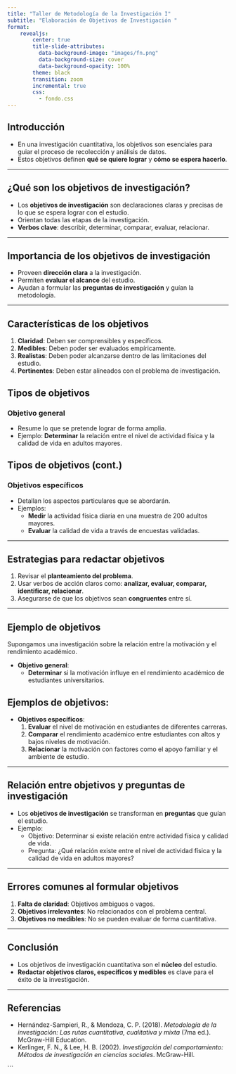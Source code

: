 ```yaml
---
title: "Taller de Metodología de la Investigación I"
subtitle: "Elaboración de Objetivos de Investigación "
format:
    revealjs:
        center: true
        title-slide-attributes: 
          data-background-image: "images/fn.png"
          data-background-size: cover
          data-background-opacity: 100%
        theme: black
        transition: zoom
        incremental: true
        css:
          - fondo.css
---
```



## Introducción

- En una investigación cuantitativa, los objetivos son esenciales para guiar el proceso de recolección y análisis de datos. 
- Estos objetivos definen **qué se quiere lograr** y **cómo se espera hacerlo**.

---

## ¿Qué son los objetivos de investigación?

- Los **objetivos de investigación** son declaraciones claras y precisas de lo que se espera lograr con el estudio.
- Orientan todas las etapas de la investigación.
- **Verbos clave**: describir, determinar, comparar, evaluar, relacionar.

---

## Importancia de los objetivos de investigación

- Proveen **dirección clara** a la investigación.
- Permiten **evaluar el alcance** del estudio.
- Ayudan a formular las **preguntas de investigación** y guían la metodología.

---

## Características de los objetivos

1. **Claridad**: Deben ser comprensibles y específicos.
2. **Medibles**: Deben poder ser evaluados empíricamente.
3. **Realistas**: Deben poder alcanzarse dentro de las limitaciones del estudio.
4. **Pertinentes**: Deben estar alineados con el problema de investigación.


## Tipos de objetivos {background-color="black"}

### Objetivo general
- Resume lo que se pretende lograr de forma amplia.
- Ejemplo: **Determinar** la relación entre el nivel de actividad física y la calidad de vida en adultos mayores.


## Tipos de objetivos (cont.)
### Objetivos específicos
- Detallan los aspectos particulares que se abordarán.
- Ejemplos: 
  - **Medir** la actividad física diaria en una muestra de 200 adultos mayores.
  - **Evaluar** la calidad de vida a través de encuestas validadas.

---

## Estrategias para redactar objetivos

1. Revisar el **planteamiento del problema**.
2. Usar verbos de acción claros como: **analizar, evaluar, comparar, identificar, relacionar**.
3. Asegurarse de que los objetivos sean **congruentes** entre sí.

---

## Ejemplo de objetivos

Supongamos una investigación sobre la relación entre la motivación y el rendimiento académico.

- **Objetivo general**: 
  - **Determinar** si la motivación influye en el rendimiento académico de estudiantes universitarios.


## Ejemplos de objetivos:

- **Objetivos específicos**:
  1. **Evaluar** el nivel de motivación en estudiantes de diferentes carreras.
  2. **Comparar** el rendimiento académico entre estudiantes con altos y bajos niveles de motivación.
  3. **Relacionar** la motivación con factores como el apoyo familiar y el ambiente de estudio.

---

## Relación entre objetivos y preguntas de investigación

- Los **objetivos de investigación** se transforman en **preguntas** que guían el estudio.
- Ejemplo: 
  - Objetivo: Determinar si existe relación entre actividad física y calidad de vida.
  - Pregunta: ¿Qué relación existe entre el nivel de actividad física y la calidad de vida en adultos mayores?

---

## Errores comunes al formular objetivos

1. **Falta de claridad**: Objetivos ambiguos o vagos.
2. **Objetivos irrelevantes**: No relacionados con el problema central.
3. **Objetivos no medibles**: No se pueden evaluar de forma cuantitativa.

---

## Conclusión

- Los objetivos de investigación cuantitativa son el **núcleo** del estudio.
- **Redactar objetivos claros, específicos y medibles** es clave para el éxito de la investigación.

---

## Referencias

- Hernández-Sampieri, R., & Mendoza, C. P. (2018). *Metodología de la investigación: Las rutas cuantitativa, cualitativa y mixta* (7ma ed.). McGraw-Hill Education.
- Kerlinger, F. N., & Lee, H. B. (2002). *Investigación del comportamiento: Métodos de investigación en ciencias sociales*. McGraw-Hill.



<script>
    document.addEventListener('DOMContentLoaded', (event) => {
        const synth = window.speechSynthesis;
        let utterance;
        let speaking = false;
        let paused = false;

        const readIncrementalContent = (element) => {
            if (utterance && synth.speaking) {
                synth.cancel();
            }
            let textToRead = element.textContent;

            if (textToRead.trim() !== '') {
                utterance = new SpeechSynthesisUtterance(textToRead);
                synth.speak(utterance);
            }
        };

        const readCurrentSlide = () => {
            if (utterance && synth.speaking) {
                synth.cancel();
            }
            const currentSlide = document.querySelector('.present');
            const visibleElements = currentSlide.querySelectorAll('h1, h2, h3, h4, h5, h6, p, li:not([aria-hidden="true"]):not(.fragment)');
            let textToRead = '';

            visibleElements.forEach((el) => {
                if (getComputedStyle(el).display !== 'none') {
                    textToRead += el.textContent + ' ';
                }
            });

            if (textToRead.trim() !== '') {
                utterance = new SpeechSynthesisUtterance(textToRead);
                synth.speak(utterance);
            }
        };

        document.addEventListener('keydown', (event) => {
            if (event.key.toLowerCase() === 'q') {
                if (paused) {
                    synth.resume();
                } else {
                    synth.pause();
                }
                paused = !paused;
                speaking = synth.speaking;
            }
        });

        Reveal.on('slidechanged', (event) => {
            readCurrentSlide();
        });

        Reveal.on('fragmentshown', (event) => {
            readIncrementalContent(event.fragment);
        });

        // Initialize Reveal.js
        Reveal.initialize();
    });
</script>
```
